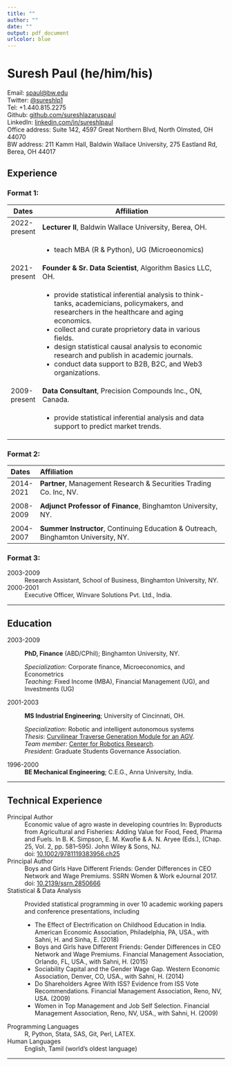 ---
title: ""
author: ""
date: ""
output: pdf_document
urlcolor: blue
---

Suresh Paul (he/him/his)
============

Email: [spaul@bw.edu](mailto:spaul@bw.edu)\
Twitter: [@sureshlp1](https://twitter.com/sureshlp1)\
Tel: +1.440.815.2275\
Github: [github.com/sureshlazaruspaul](https://github.com/sureshlazaruspaul)\
LinkedIn: [linkedin.com/in/sureshlpaul](https://www.linkedin.com/in/sureshlpaul)\
Office address: Suite 142, 4597 Great Northern Blvd, North Olmsted, OH 44070\
BW address: 211 Kamm Hall, Baldwin Wallace University, 275 Eastland Rd, Berea, OH 44017\



Experience
----------


### Format 1:

+-------------------+----------------------------------------------------------------------------------------------------------------------------------------------+
| Dates             | Affiliation                                                                                                                                  |
+===================+==============================================================================================================================================+
| 2022-present      | **Lecturer II**, Baldwin Wallace University, Berea, OH.                                                                                      |
+-------------------+----------------------------------------------------------------------------------------------------------------------------------------------+
|                   | - teach MBA (R & Python), UG (Microeonomics)                                                                                                 |
+-------------------+----------------------------------------------------------------------------------------------------------------------------------------------+
| 2021-present      | **Founder & Sr. Data Scientist**, Algorithm Basics LLC, OH.                                                                                  |
+-------------------+----------------------------------------------------------------------------------------------------------------------------------------------+
|                   | - provide statistical inferential analysis to think-tanks, academicians, policymakers, and researchers in the healthcare and aging economics.|
|                   | - collect and curate proprietory data in various fields.                                                                                     |
|                   | - design statistical causal analysis to economic research and publish in academic journals.                                                  |
|                   | - conduct data support to B2B, B2C, and Web3 organizations.                                                                                  |
+-------------------+----------------------------------------------------------------------------------------------------------------------------------------------+
| 2009-present      | **Data Consultant**, Precision Compounds Inc., ON, Canada.                                                                                   |
+-------------------+----------------------------------------------------------------------------------------------------------------------------------------------+
|                   | - provide statistical inferential analysis and data support to predict market trends.                                                        |
+-------------------+----------------------------------------------------------------------------------------------------------------------------------------------+


### Format 2:

| Dates       | Affiliation                                                                             |
|:------------|:----------------------------------------------------------------------------------------|
|2014-2021    | **Partner**, Management Research & Securities Trading Co. Inc, NV.                      |
|             |                                                                                         |
|2008-2009    | **Adjunct Professor of Finance**, Binghamton University, NY.                            |
|             |                                                                                         |
|2004-2007    | **Summer Instructor**, Continuing Education & Outreach, Binghamton University, NY.      |


### Format 3:

2003-2009
:   Research Assistant, School of Business, Binghamton University, NY.

2000-2001
:   Executive Officer, Winvare Solutions Pvt. Ltd., India.


*** 


Education
---------

2003-2009
:   **PhD, Finance** (ABD/CPhil); Binghamton University, NY.

    *Specialization*: Corporate finance, Microeconomics, and Econometrics\
    *Teaching*: Fixed Income (MBA), Financial Management (UG), and Investments (UG)


2001-2003
:   **MS Industrial Engineering**; University of Cincinnati, OH.

    *Specialization*: Robotic and intelligent autonomous systems\
    *Thesis*: [Curvilinear Traverse Generation Module for an AGV](https://bit.ly/2UiyX33).\
    *Team membe*r: [Center for Robotics Research](https://ceas.uc.edu/research/centers-labs/center-for-robotics-research.html).\
    *President*: Graduate Students Governance Association.


1996-2000
:   **BE Mechanical Engineering**; C.E.G., Anna University, India.


*** 


Technical Experience
--------------------

Principal Author
:   Economic value of agro waste in developing countries In:
    Byproducts from Agricultural and Fisheries: Adding Value 
    for Food, Feed, Pharma and Fuels. In B. K. Simpson, 
    E. M. Kwofie & A. N. Aryee (Eds.), (Chap. 25, Vol. 2, 
    pp. 581–595). John Wiley & Sons, NJ.\
    doi: [10.1002/9781119383956.ch25](https://dx.doi.org/10.1002/9781119383956.ch25)



Principal Author
:   Boys and Girls Have Different Friends: Gender Differences 
    in CEO Network and Wage Premiums. SSRN Women & Work eJournal 2017.\
    doi: [10.2139/ssrn.2850666](https://dx.doi.org/10.2139/ssrn.2850666)



Statistical & Data Analysis
:   Provided statistical programming in over 10 academic working papers and conference presentations, including

    * The Effect of Electrification on Childhood Education in India. 
      American Economic Association, Philadelphia, PA, USA.,
      with Sahni, H. and Sinha, E. (2018)
    * Boys and Girls have Different Friends: Gender Differences in CEO 
      Network and Wage Premiums. Financial Management Association, Orlando, FL, USA.,
      with Sahni, H. (2015)
    * Sociability Capital and the Gender Wage Gap. 
      Western Economic Association, Denver, CO, USA.,
      with Sahni, H. (2014)
    * Do Shareholders Agree With ISS? Evidence from ISS Vote Recommendations.
      Financial Management Association, Reno, NV, USA. (2009)
    * Women in Top Management and Job Self Selection. 
      Financial Management Association, Reno, NV, USA.,
      with Sahni, H. (2009)



Programming Languages
:   R, Python, Stata, SAS, Git, Perl, LATEX.



Human Languages
:   English, Tamil (world's oldest language)


*** 

